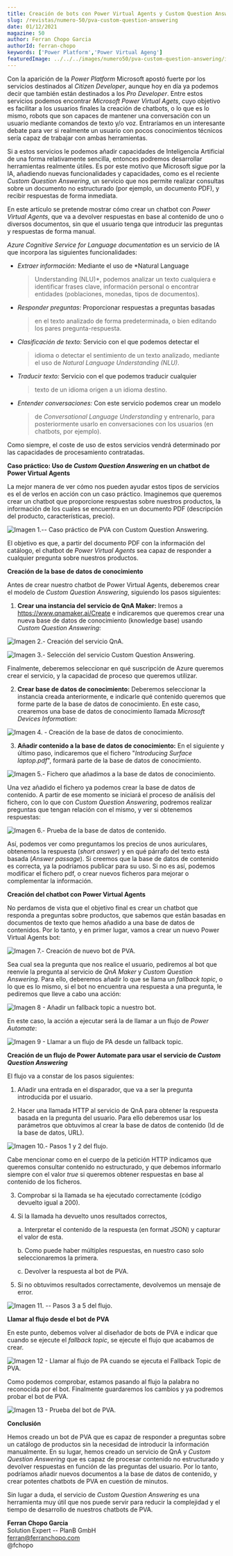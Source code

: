 ```yaml
---
title: Creación de bots con Power Virtual Agents y Custom Question Answering
slug: /revistas/numero-50/pva-custom-question-answering
date: 01/12/2021
magazine: 50
author: Ferran Chopo Garcia
authorId: ferran-chopo
keywords: ['Power Platform','Power Virtual Ageng']
featuredImage: ../../../images/numero50/pva-custom-question-answering/image1.png
---
```


Con la aparición de la *Power Platform* Microsoft apostó fuerte por los
servicios destinados al *Citizen Developer*, aunque hoy en día ya
podemos decir que también están destinados a los *Pro Developer*. Entre
estos servicios podemos encontrar *Microsoft Power Virtual Agets*, cuyo
objetivo es facilitar a los usuarios finales la creación de chatbots, o
lo que es lo mismo, robots que son capaces de mantener una conversación
con un usuario mediante comandos de texto y/o voz. Entraríamos en un
interesante debate para ver si realmente un usuario con pocos
conocimientos técnicos sería capaz de trabajar con ambas herramientas.

Si a estos servicios le podemos añadir capacidades de Inteligencia
Artificial de una forma relativamente sencilla, entonces podremos
desarrollar herramientas realmente útiles. Es por este motivo que
Microsoft sigue por la IA, añadiendo nuevas funcionalidades y
capacidades, como es el reciente *Custom Question Answering*, un
servicio que nos permite realizar consultas sobre un documento no
estructurado (por ejemplo, un documento PDF), y recibir respuestas de
forma inmediata.

En este artículo se pretende mostrar cómo crear un chatbot con *Power
Virtual Agents*, que va a devolver respuestas en base al contenido de
uno o diversos documentos, sin que el usuario tenga que introducir las
preguntas y respuestas de forma manual.

*Azure Cognitive Service for Language documentation* es un servicio de IA que incorpora las siguientes funcionalidades:

-   *Extraer información:* Mediante el uso de *Natural Language
    > Understanding (NLU)*, podemos analizar un texto cualquiera e
    > identificar frases clave, información personal o encontrar
    > entidades (poblaciones, monedas, tipos de documentos).

-   *Responder preguntas:* Proporcionar respuestas a preguntas basadas
    > en el texto analizado de forma predeterminada, o bien editando los
    > pares pregunta-respuesta.

-   *Clasificación de texto:* Servicio con el que podemos detectar el
    > idioma o detectar el sentimiento de un texto analizado, mediante
    > el uso de *Natural Language Understanding (NLU)*.

-   *Traducir texto:* Servicio con el que podemos traducir cualquier
    > texto de un idioma origen a un idioma destino.

-   *Entender conversaciones:* Con este servicio podemos crear un modelo
    > de *Conversational Language Understanding* y entrenarlo, para
    > posteriormente usarlo en conversaciones con los usuarios (en
    > chatbots, por ejemplo).

Como siempre, el coste de uso de estos servicios vendrá determinado por
las capacidades de procesamiento contratadas.

**Caso práctico: Uso de *Custom Question Answering* en un chatbot de
Power Virtual Agents**

La mejor manera de ver cómo nos pueden ayudar estos tipos de servicios
es el de verlos en acción con un caso práctico. Imaginemos que queremos
crear un chatbot que proporcione respuestas sobre nuestros productos, la
información de los cuales se encuentra en un documento PDF (descripción
del producto, características, precio).

![Imagen 1.-- Caso práctico de PVA con Custom Question Answering.](../../../images/numero50/pva-custom-question-answering/image1.png)


El objetivo es que, a partir del documento PDF con la información del
catálogo, el chatbot de *Power Virtual Agents* sea capaz de responder a
cualquier pregunta sobre nuestros productos.

**Creación de la base de datos de conocimiento**

Antes de crear nuestro chatbot de Power Virtual Agents, deberemos crear
el modelo de *Custom Question Answering*, siguiendo los pasos
siguientes:

1)  **Crear una instancia del servicio de QnA Maker:** Iremos a
    <https://www.qnamaker.ai/Create> e indicaremos que queremos crear
    una nueva base de datos de conocimiento (knowledge base) usando
    *Custom Question Answering*:

![Imagen 2.- Creación del servicio QnA.](../../../images/numero50/pva-custom-question-answering/image2.png)



![Imagen 3.- Selección del servicio Custom Question Answering.](../../../images/numero50/pva-custom-question-answering/image3.png)


Finalmente, deberemos seleccionar en qué suscripción de Azure queremos
crear el servicio, y la capacidad de proceso que queremos utilizar.

2)  **Crear base de datos de conocimiento:** Deberemos seleccionar la
    instancia creada anteriormente, e indicarle qué contenido queremos
    que forme parte de la base de datos de conocimiento. En este caso,
    crearemos una base de datos de conocimiento llamada *Microsoft
    Devices Information*:

![Imagen 4. - Creación de la base de datos de conocimiento.](../../../images/numero50/pva-custom-question-answering/image4.png)


3)  **Añadir contenido a la base de datos de conocimiento:** En el
    siguiente y último paso, indicaremos que el fichero "*Introducing
    Surface laptop.pdf*", formará parte de la base de datos de
    conocimiento.

![Imagen 5.- Fichero que añadimos a la base de datos de conocimiento.](../../../images/numero50/pva-custom-question-answering/image5.png)


Una vez añadido el fichero ya podemos crear la base de datos de
contenido. A partir de ese momento se iniciará el proceso de análisis
del fichero, con lo que con *Custom Question Answering*, podremos
realizar preguntas que tengan relación con el mismo, y ver si obtenemos
respuestas:

![Imagen 6.- Prueba de la base de datos de contenido.](../../../images/numero50/pva-custom-question-answering/image6.png)


Así, podemos ver como preguntamos los precios de unos auriculares,
obtenemos la respuesta (*short answer*) y en qué párrafo del texto está
basada (*Answer passage*). Si creemos que la base de datos de contenido
es correcta, ya la podríamos publicar para su uso. Si no es así, podemos
modificar el fichero pdf, o crear nuevos ficheros para mejorar o
complementar la información.

**Creación del chatbot con Power Virtual Agents**

No perdamos de vista que el objetivo final es crear un chatbot que
responda a preguntas sobre productos, que sabemos que están basadas en
documentos de texto que hemos añadido a una base de datos de contenidos.
Por lo tanto, y en primer lugar, vamos a crear un nuevo Power Virtual
Agents bot:

![Imagen 7.- Creación de nuevo bot de PVA.](../../../images/numero50/pva-custom-question-answering/image7.png)


Sea cual sea la pregunta que nos realice el usuario, pediremos al bot
que reenvíe la pregunta al servicio de *QnA Maker* y *Custom Question
Answering*. Para ello, deberemos añadir lo que se llama un *fallback
topic*, o lo que es lo mismo, si el bot no encuentra una respuesta a una
pregunta, le pediremos que lleve a cabo una acción:

![Imagen 8 - Añadir un fallback topic a nuestro bot.](../../../images/numero50/pva-custom-question-answering/image8.png)


En este caso, la acción a ejecutar será la de llamar a un flujo de
*Power Automate*:

![Imagen 9 - Llamar a un flujo de PA desde un fallback topic.](../../../images/numero50/pva-custom-question-answering/image9.png)


**Creación de un flujo de Power Automate para usar el servicio de
*Custom Question Answering***

El flujo va a constar de los pasos siguientes:

1)  Añadir una entrada en el disparador, que va a ser la pregunta
    introducida por el usuario.

2)  Hacer una llamada HTTP al servicio de QnA para obtener la respuesta
    basada en la pregunta del usuario. Para ello deberemos usar los
    parámetros que obtuvimos al crear la base de datos de contenido (Id
    de la base de datos, URL).

![Imagen 10.- Pasos 1 y 2 del flujo.](../../../images/numero50/pva-custom-question-answering/image10.png)


Cabe mencionar como en el cuerpo de la petición HTTP indicamos que
queremos consultar contenido no estructurado, y que debemos informarlo
siempre con el valor *true* si queremos obtener respuestas en base al
contenido de los ficheros.

3)  Comprobar si la llamada se ha ejecutado correctamente (código
    devuelto igual a 200).

4)  Si la llamada ha devuelto unos resultados correctos,

    a.  Interpretar el contenido de la respuesta (en format JSON) y
        capturar el valor de esta.

    b.  Como puede haber múltiples respuestas, en nuestro caso solo
        seleccionaremos la primera.

    c.  Devolver la respuesta al bot de PVA.

5)  Si no obtuvimos resultados correctamente, devolvemos un mensaje de
    error.

![Imagen 11. -- Pasos 3 a 5 del flujo.](../../../images/numero50/pva-custom-question-answering/image11.png)


**Llamar al flujo desde el bot de PVA**

En este punto, debemos volver al diseñador de bots de PVA e indicar que
cuando se ejecute el *fallback topic*, se ejecute el flujo que acabamos
de crear.

![Imagen 12 - Llamar al flujo de PA cuando se ejecuta el Fallback Topic de PVA.](../../../images/numero50/pva-custom-question-answering/image12.png)


Como podemos comprobar, estamos pasando al flujo la palabra no
reconocida por el bot. Finalmente guardaremos los cambios y ya podremos
probar el bot de PVA.

![Imagen 13 - Prueba del bot de PVA.](../../../images/numero50/pva-custom-question-answering/image13.png)


**Conclusión**

Hemos creado un bot de PVA que es capaz de responder a preguntas sobre
un catálogo de productos sin la necesidad de introducir la información
manualmente. En su lugar, hemos creado un servicio de QnA y *Custom
Question Answering* que es capaz de procesar contenido no estructurado y
devolver respuestas en función de las preguntas del usuario. Por lo
tanto, podríamos añadir nuevos documentos a la base de datos de
contenido, y crear potentes chatbots de PVA en cuestión de minutos.

Sin lugar a duda, el servicio de *Custom Question Answering* es una
herramienta muy útil que nos puede servir para reducir la complejidad y
el tiempo de desarrollo de nuestros chatbots de PVA.

**Ferran Chopo Garcia** <br />
Solution Expert -- PlanB GmbH <br />
ferran@ferranchopo.com <br />
@fchopo